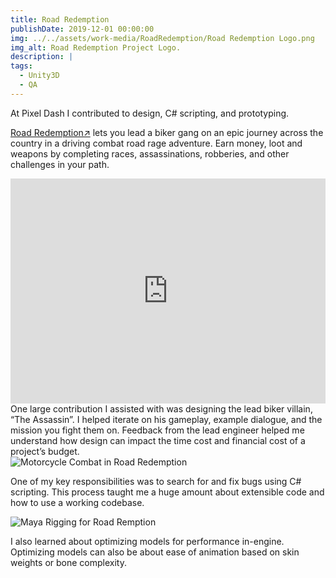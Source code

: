 ```yaml
---
title: Road Redemption
publishDate: 2019-12-01 00:00:00
img: ../../assets/work-media/RoadRedemption/Road Redemption Logo.png
img_alt: Road Redemption Project Logo.
description: | 
tags:
  - Unity3D
  - QA
---
```


<Aside 
  emoji="🚀 "
  title="Role: Game Development Intern"
  involvement="Sep 2016 - May 2017"
  tools="Unity3D"
  status="Released - Oct 4, 2017"
  developer="Pixel Dash Studios, EQ Games"
/>

<div className="flex-container">
  <p>At Pixel Dash I contributed to design, C# scripting, and prototyping.</p>
</div>


[Road Redemption↗](https://store.steampowered.com/app/300380/Road_Redemption/) lets you lead a biker gang on an epic journey across the country in a driving combat road rage adventure. Earn money, loot and weapons by completing races, assassinations, robberies, and other challenges in your path. 

<div class="iframe-container">
    <iframe width="100%" height="360" src="https://www.youtube.com/embed/q46mL0PtCVo?si=b3AaT5tO-vu0DON7&amp;start=228" title="YouTube video player" frameborder="0" allow="accelerometer; autoplay; clipboard-write; encrypted-media; gyroscope; picture-in-picture; web-share" allowfullscreen></iframe>
</div>

<div className="flex-container">    
  One large contribution I assisted with was designing the lead biker villain, “The Assassin”. I helped iterate on his gameplay, example dialogue, and the mission you fight them on. Feedback from the lead engineer helped me understand how design can impact the time cost and financial cost of a project’s budget.
</div>

<div className="flex-container">
  <img class="lightbox-image" src="../../assets/work-media/RoadRedemption/Road Redemption Combat.png" alt="Motorcycle Combat in Road Redemption" />
  
  <p>One of my key responsibilities was to search for and fix bugs using C# scripting. This process taught me a huge amount about extensible code and how to use a working codebase.</p>
</div>

<div className="flex-container">
  <img class="lightbox-image" src="../../assets/work-media/RoadRedemption/Road Redemption-Maya-Rigging.png" alt="Maya Rigging for Road Remption" />
  
  <p>I also learned about optimizing models for performance in-engine. Optimizing models can also be about ease of animation based on skin weights or bone complexity.</p>
</div>

